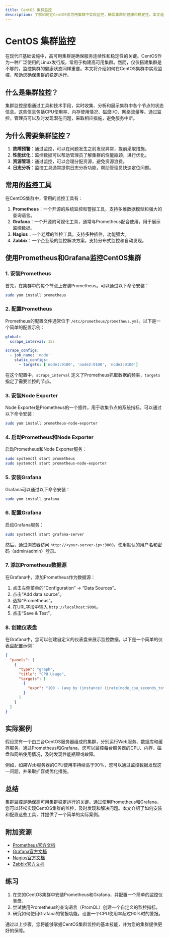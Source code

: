 ```yaml
---
title: CentOS 集群监控
description: 了解如何在CentOS高可用集群中实现监控，确保集群的健康和稳定性。本文适合初学者，涵盖基础概念、工具使用和实际案例。
---
```


# CentOS 集群监控

在现代IT基础设施中，高可用集群是确保服务连续性和稳定性的关键。CentOS作为一种广泛使用的Linux发行版，常用于构建高可用集群。然而，仅仅搭建集群是不够的，监控集群的健康状态同样重要。本文将介绍如何在CentOS集群中实现监控，帮助您确保集群的稳定运行。

## 什么是集群监控？

集群监控是指通过工具和技术手段，实时收集、分析和展示集群中各个节点的状态信息。这些信息包括CPU使用率、内存使用情况、磁盘I/O、网络流量等。通过监控，管理员可以及时发现潜在问题，采取相应措施，避免服务中断。

## 为什么需要集群监控？

1. **故障预警**：通过监控，可以在问题发生之前发现异常，提前采取措施。
2. **性能优化**：监控数据可以帮助管理员了解集群的性能瓶颈，进行优化。
3. **资源管理**：通过监控，可以合理分配资源，避免资源浪费。
4. **日志分析**：监控工具通常提供日志分析功能，帮助管理员快速定位问题。

## 常用的监控工具

在CentOS集群中，常用的监控工具有：

1. **Prometheus**：一个开源的系统监控和警报工具，支持多维数据模型和强大的查询语言。
2. **Grafana**：一个开源的可视化工具，通常与Prometheus配合使用，用于展示监控数据。
3. **Nagios**：一个老牌的监控工具，支持多种插件，功能强大。
4. **Zabbix**：一个企业级的监控解决方案，支持分布式监控和自动发现。

## 使用Prometheus和Grafana监控CentOS集群

### 1. 安装Prometheus

首先，在集群中的每个节点上安装Prometheus。可以通过以下命令安装：

```bash
sudo yum install prometheus
```

### 2. 配置Prometheus

Prometheus的配置文件通常位于 `/etc/prometheus/prometheus.yml`。以下是一个简单的配置示例：

```yaml
global:
  scrape_interval: 15s

scrape_configs:
  - job_name: 'node'
    static_configs:
      - targets: ['node1:9100', 'node2:9100', 'node3:9100']
```

在这个配置中，`scrape_interval` 定义了Prometheus抓取数据的频率，`targets` 指定了需要监控的节点。

### 3. 安装Node Exporter

Node Exporter是Prometheus的一个插件，用于收集节点的系统指标。可以通过以下命令安装：

```bash
sudo yum install prometheus-node-exporter
```

### 4. 启动Prometheus和Node Exporter

启动Prometheus和Node Exporter服务：

```bash
sudo systemctl start prometheus
sudo systemctl start prometheus-node-exporter
```

### 5. 安装Grafana

Grafana可以通过以下命令安装：

```bash
sudo yum install grafana
```

### 6. 配置Grafana

启动Grafana服务：

```bash
sudo systemctl start grafana-server
```

然后，通过浏览器访问 `http://<your-server-ip>:3000`，使用默认的用户名和密码（admin/admin）登录。

### 7. 添加Prometheus数据源

在Grafana中，添加Prometheus作为数据源：

1. 点击左侧菜单的“Configuration” -> “Data Sources”。
2. 点击“Add data source”。
3. 选择“Prometheus”。
4. 在URL字段中输入 `http://localhost:9090`。
5. 点击“Save & Test”。

### 8. 创建仪表盘

在Grafana中，您可以创建自定义的仪表盘来展示监控数据。以下是一个简单的仪表盘配置示例：

```json
{
  "panels": [
    {
      "type": "graph",
      "title": "CPU Usage",
      "targets": [
        {
          "expr": "100 - (avg by (instance) (irate(node_cpu_seconds_total{mode=\"idle\"}[1m])) * 100)"
        }
      ]
    }
  ]
}
```

## 实际案例

假设您有一个由三台CentOS服务器组成的集群，分别运行Web服务、数据库和缓存服务。通过Prometheus和Grafana，您可以监控每台服务器的CPU、内存、磁盘和网络使用情况，及时发现性能瓶颈或故障。

例如，如果Web服务器的CPU使用率持续高于90%，您可以通过监控数据发现这一问题，并采取扩容或优化措施。

## 总结

集群监控是确保高可用集群稳定运行的关键。通过使用Prometheus和Grafana，您可以轻松实现CentOS集群的监控，及时发现和解决问题。本文介绍了如何安装和配置这些工具，并提供了一个简单的实际案例。

## 附加资源

- [Prometheus官方文档](https://prometheus.io/docs/)
- [Grafana官方文档](https://grafana.com/docs/)
- [Nagios官方文档](https://www.nagios.org/documentation/)
- [Zabbix官方文档](https://www.zabbix.com/documentation/)

## 练习

1. 在您的CentOS集群中安装Prometheus和Grafana，并配置一个简单的监控仪表盘。
2. 尝试使用Prometheus的查询语言（PromQL）创建一个自定义的监控指标。
3. 研究如何使用Grafana的警报功能，设置一个CPU使用率超过90%时的警报。

通过以上步骤，您将能够掌握CentOS集群监控的基本技能，并为您的集群提供更好的保障。